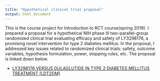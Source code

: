 ```yaml
---
title: "Hypothetical clinical trial proposal"
output: html_document
---
```


This is the course project for Introduction to RCT course(spring 2019). I prepared a proposal for a hypothetical NIH phase III two-parallel-group randomized clinical trial evaluating efficacy and safety of LY3298176, a promising novel intervention for type 2 diabetes mellitus. In the proposal, I addressed key issues related to randomized clinical trials: safety, outcome variables, hypothesis formulation, power, stopping rules, etc. The proposal is linked down below.

* [LY3298176 VERSUS DULAGLUTIDE IN TYPE 2 DIABETES MELLITUS TREATMENT (LDT2DM)](.\\files\\Final_Proposal_Haoran.pdf)